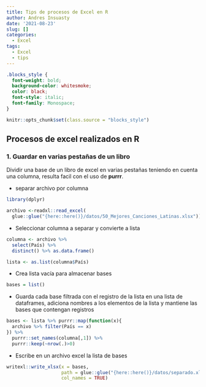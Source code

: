 ```yaml
---
title: Tips de procesos de Excel en R
author: Andres Insuasty
date: '2021-08-23'
slug: []
categories:
  - Excel
tags:
  - Excel
  - tips
---
```

```css
.blocks_style {
  font-weight: bold;
  background-color: whitesmoke;
  color: black;
  font-style: italic;
  font-family: Monospace;
}
```

```r
knitr::opts_chunk$set(class.source = "blocks_style")

```


## Procesos de excel realizados en R

### 1. Guardar en varias pestañas de un libro

Dividir una base de un libro de excel en varias pestañas teniendo en cuenta una columna, resulta facil con el uso de **purrr**.

-   separar archivo por columna

```r

library(dplyr)

archivo <-readxl::read_excel(
  glue::glue("{here::here()}/datos/50_Mejores_Canciones_Latinas.xlsx"))
```

-   Seleccionar columna a separar y convierte a lista

```r
columna <- archivo %>% 
  select(País) %>% 
  distinct() %>% as.data.frame()

lista <- as.list(columna$País)
```

-   Crea lista vacía para almacenar bases

```r
bases = list()
```

-   Guarda cada base filtrada con el registro de la lista en una lista de dataframes, adiciona nombres a los elementos de la lista y mantiene las bases que contengan registros

```r
bases <- lista %>% purrr::map(function(x){
  archivo %>% filter(País == x)
}) %>% 
  purrr::set_names(columna[,1]) %>% 
  purrr::keep(~nrow(.)>0)
```

-   Escribe en un archivo excel la lista de bases

```r
writexl::write_xlsx(x = bases,
                    path = glue::glue("{here::here()}/datos/separado.xlsx"),
                    col_names = TRUE)
```
